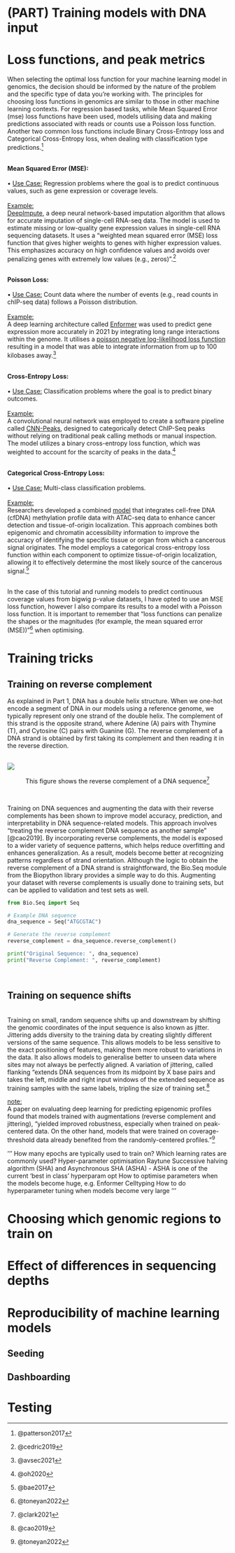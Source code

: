 # (PART) Training models with DNA input {-}

# Loss functions, and peak metrics

When selecting the optimal loss function for your machine learning model in genomics, the decision should be informed by the nature of the problem and the specific type of data you're working with. The principles for choosing loss functions in genomics are similar to those in other machine learning contexts. For regression based tasks, while Mean Squared Error (mse) loss functions have been used, models utilising data and making predictions associated with reads or counts use a Poisson loss function. Another two common loss functions include Binary Cross-Entropy loss and Categorical Cross-Entropy loss, when dealing with classification type predictions.^[@patterson2017]<br><br>

**Mean Squared Error (MSE):**
<br><br>
•	<u>Use Case:</u> Regression problems where the goal is to predict continuous values, such as gene expression or coverage levels. <br><br>
<u>Example:</u><br> [DeepImpute](https://genomebiology.biomedcentral.com/articles/10.1186/s13059-019-1837-6){target="_blank"}, a deep neural network-based imputation algorithm that allows for accurate imputation of single-cell RNA-seq data. The model is used to estimate missing or low-quality gene expression values in single-cell RNA sequencing datasets. It uses a "weighted mean squared error (MSE) loss function that gives higher weights to genes with higher expression values. This emphasizes accuracy on high confidence values and avoids over penalizing genes with extremely low values (e.g., zeros)".^[@cedric2019]
<br><br>

**Poisson Loss:**
<br><br>
•	<u>Use Case:</u> Count data where the number of events (e.g., read counts in chIP-seq data) follows a Poisson distribution.<br><br>
<u>Example:</u><br> A deep learning architecture called [Enformer](https://www.nature.com/articles/s41592-021-01252-x){target="_blank"} was used to predict gene expression more accurately in 2021 by integrating long range interactions within the genome. It utilises a [poisson negative log-likelihood loss function](https://pytorch.org/docs/stable/generated/torch.nn.PoissonNLLLoss.html){target="_blank"} resulting in a model that was able to integrate information from up to 100 kilobases away.^[@avsec2021]
<br><br>

**Cross-Entropy Loss:**
<br><br>
•	<u>Use Case:</u> Classification problems where the goal is to predict binary outcomes.
<br><br>
<u>Example:</u><br> A convolutional neural network was employed to create a software pipeline called [CNN-Peaks](https://www.nature.com/articles/s41598-020-64655-4){target="_blank"}, designed to categorically detect ChIP-Seq peaks without relying on traditional peak calling methods or manual inspection. The model utilizes a binary cross-entropy loss function, which was weighted to account for the scarcity of peaks in the data.^[@oh2020]
<br><br>

**Categorical Cross-Entropy Loss:**
<br><br>
•	<u>Use Case:</u> Multi-class classification problems.
<br><br>
<u>Example:</u><br> Researchers developed a combined [model](https://www.ncbi.nlm.nih.gov/pmc/articles/PMC10085982/){target="_blank"} that integrates cell-free DNA (cfDNA) methylation profile data with ATAC-seq data to enhance cancer detection and tissue-of-origin localization. This approach combines both epigenomic and chromatin accessibility information to improve the accuracy of identifying the specific tissue or organ from which a cancerous signal originates. The model employs a categorical cross-entropy loss function within each component to optimize tissue-of-origin localization, allowing it to effectively determine the most likely source of the cancerous signal.^[@bae2017]
<br><br>

In the case of this tutorial and running models to predict continuous coverage values from bigwig p-value datasets, I have opted to use an MSE loss function, however I also compare its results to a model with a Poisson loss function. It is important to remember that “loss functions can penalize the shapes or the magnitudes (for example, the mean squared error (MSE))”^[@toneyan2022] when optimising.


# Training tricks

## Training on reverse complement

As explained in Part 1, DNA has a double helix structure. When we one-hot encode a segment of DNA in our models using a reference genome, we typically represent only one strand of the double helix. The complement of this strand is the opposite strand, where Adenine (A) pairs with Thymine (T), and Cytosine (C) pairs with Guanine (G). The reverse complement of a DNA strand is obtained by first taking its complement and then reading it in the reverse direction.

<br>
![](images/reverse_complement.png)
<div style="text-align: center;">

This figure shows the reverse complement of a DNA sequence^[@clark2021]

</div><br>

Training on DNA sequences and augmenting the data with their reverse complements has been shown to improve model accuracy, prediction, and interpretability in DNA sequence-related models. This approach involves "treating the reverse complement DNA sequence as another sample" [@cao2019]. By incorporating reverse complements, the model is exposed to a wider variety of sequence patterns, which helps reduce overfitting and enhances generalization. As a result, models become better at recognizing patterns regardless of strand orientation. Although the logic to obtain the reverse complement of a DNA strand is straightforward, the Bio.Seq module from the Biopython library provides a simple way to do this. Augmenting your dataset with reverse complements is usually done to training sets, but can be applied to validation and test sets as well.
<br>

```python
from Bio.Seq import Seq

# Example DNA sequence
dna_sequence = Seq("ATGCGTAC")

# Generate the reverse complement
reverse_complement = dna_sequence.reverse_complement()

print("Original Sequence: ", dna_sequence)
print("Reverse Complement: ", reverse_complement)
```

<br>

## Training on sequence shifts
<br>
Training on small, random sequence shifts up and downstream by shifting the genomic coordinates of the input sequence is also known as jitter. Jittering adds diversity to the training data by creating slightly different versions of the same sequence. This allows models to be less sensitive to the exact positioning of features, making them more robust to variations in the data. It also allows models to generalise better to unseen data where sites may not always be perfectly aligned. A variation of jittering, called flanking "extends DNA sequences from its midpoint by X base pairs and takes the left, middle and right input windows of the extended sequence as training samples with the same labels, tripling the size of training set.^[@cao2019]
<br>

<u>note:</u><br>
A paper on evaluating deep learning for predicting epigenomic profiles found that models trained with augmentations (reverse complement and jittering), "yielded improved robustness, especially when trained on peak-centered data. On the other hand, models that were trained on coverage-threshold data already benefited from the randomly-centered profiles."^[@toneyan2022]

'''
How many epochs are typically used to train on?
Which learning rates are commonly used?
Hyper-parameter optimisation 
Raytune
Successive halving algorithm (SHA) and Asynchronous SHA (ASHA) - ASHA is one of the current ‘best in class’ hyperparam opt
How to optimise parameters when the models become huge, e.g. Enformer Celltyping
How to do hyperparameter tuning when models become very large
'''

# Choosing which genomic regions to train on

# Effect of differences in sequencing depths

# Reproducibility of machine learning models

## Seeding

## Dashboarding

# Testing
